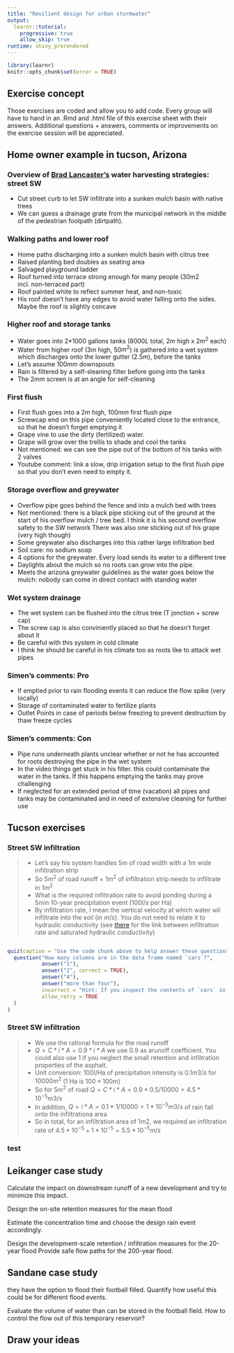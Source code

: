 ```yaml
---
title: "Resilient design for urban stormwater"
output: 
  learnr::tutorial:
    progressive: true
    allow_skip: true
runtime: shiny_prerendered
---
```


```r
library(learnr)
knitr::opts_chunk$set(error = TRUE)
```

## Exercise concept

Those exercises are coded and allow you to add code.
Every group will have to hand in an .Rmd and .html file of this exercise sheet with their answers. Additional questions + answers, comments or improvements on the exercise session will be appreciated.

## Home owner example in tucson, Arizona

### Overview of [Brad Lancaster's](https://www.youtube.com/watch?v=xdvmJ-AFlRA&list=PLsnOsjFNnFqacBToigfx0YeDee7Tlqeli&index=2&t=256s) water harvesting strategies: street SW

- Cut street curb to let SW infiltrate into a sunken mulch basin with native trees
- We can guess a drainage grate from the municipal network in the middle of the pedestrian footpath (dirtpath).

### Walking paths and lower roof

- Home paths discharging into a sunken mulch basin with citrus tree
- Raised planting bed doubles as seating area
- Salvaged playground ladder
- Roof turned into terrace strong enough for many people (30m2 incl. non-terraced part)
- Roof painted white to reflect summer heat, and non-toxic
- His roof doesn't have any edges to avoid water falling onto the sides. Maybe the roof is slightly concave

### Higher roof and storage tanks

- Water goes into 2*1000 gallons tanks (8000$L$ total, 2$m$ high x 2$m^2$ each)
- Water from higher roof (3$m$ high, 50$m^2$) is gathered into a wet system which discharges onto the lower gutter (2.5$m$), before the tanks
- Let's assume 100$mm$ downspouts
- Rain is filtered by a self-sleaning filter before going into the tanks
- The 2$mm$ screen is at an angle for self-cleaning

### First flush

- First flush goes into a 2$m$ high, 100$mm$ first flush pipe
- Screwcap end on this pipe conveniently located close to the entrance, so that he doesn't forget emptying it
- Grape vine to use the dirty (fertilized) water.
- Grape will grow over the trellis to shade and cool the tanks
- Not mentioned: we can see the pipe out of the bottom of his tanks with 2 valves
- Youtube comment: link a slow, drip irrigation setup to the first flush pipe so that you don't even need to empty it.

### Storage overflow and greywater

- Overflow pipe goes behind the fence and into a mulch bed with trees
- Not mentioned: there is a black pipe sticking out of the ground at the start of his overflow mulch / tree bed. I think it is his second overflow safety to the SW network
There was also one sticking out of his grape (very high though)
- Some greywater also discharges into this rather large infiltration bed
- Soil care: no sodium soap
- 4 options for the greywater. Every load sends its water to a different tree
- Daylights about the mulch so no roots can grow into the pipe.
- Meets the arizona greywater guidelines as the water goes below the mulch: nobody can come in direct contact with standing water

### Wet system drainage

- The wet system can be flushed into the citrus tree (T jonction + screw cap)
- The screw cap is also conviniently placed so that he doesn't forget about it
- Be careful with this system in cold climate
- I think he should be careful in his climate too as roots like to attack wet pipes

### Simen's comments: Pro

- If emptied prior to rain flooding events it can reduce the flow spike (very locally)
- Storage of contaminated water to fertilize plants
- Outlet Points in case of periods below freezing to prevent destruction by thaw freeze cycles

### Simen's comments: Con

- Pipe runs underneath plants unclear whether or not he has accounted for roots destroying the pipe in the wet system
- In the video things get stuck in his filter. this could contaminate the water in the tanks. If this happens emptying the tanks may prove challenging
- If neglected for an extended period of time (vacation) all pipes and tanks may be contaminated and in need of extensive cleaning for further use

## Tucson exercises

### Street SW infiltration
> - Let's say his system handles 5m of road width with a 1m wide infiltration strip
> - So 5$m^2$ of road runoff + 1$m^2$ of infiltration strip needs to infiltrate in 1$m^2$
> - What is the required infiltration rate to avoid ponding during a 5min 10-year precipitation event (100$l/s$ per Ha)
> - By infiltration rate, I mean the vertical velocity at which water wil infiltrate into the soil (in $m/s$). You do not need to relate it to hydraulic conductivity (see [there](https://fbaffie.github.io/Runoff_management_course/01_Hydrology/2_hydrological_processes_2.html#green-ampt-infiltration-equation) for the link between infiltration rate and saturated hydraulic conductivity)

```r

```

```r
quiz(caption = "Use the code chunk above to help answer these questions.",
  question("How many columns are in the data frame named `cars`?",
           answer("1"), 
           answer("2", correct = TRUE),
           answer("4"),
           answer("more than four"),
           incorrect = "Hint: If you inspect the contents of `cars` in the code block above, it should be pretty easy to count the number of columns.", 
           allow_retry = TRUE
  )
)
```


### Street SW infiltration
> - We use the rational formula for the road runoff
> - $Q = C*i*A = 0.9*i*A$ we use 0.9 as arunoff coefficient. You could also use 1 if you neglect the small retention and infiltration properties of the asphalt.
> - Unit conversion: 100l/Ha of precipitation intensity is $0.1m3/s$ for $10000m^2$ (1 Ha is $100*100m$)
> - So for $5m^2$ of road $Q = C*i*A = 0.9*0.5/10000 = 4.5*10^{-5} m3/s$
> - In addition, $Q = i*A = 0.1*1/10000 = 1*10^{-5} m3/s$ of rain fall onto the infiltrationa area
> - So in total, for an infiltration area of 1m2, we required an infiltration rate of $4.5*10^{-5}+1*10^{-5} = 5.5*10^{-5} m/s$ 

### test



## Leikanger case study

Calculate the impact on downstream runoff of a new development and try to minimize this impact.


Design the on-site retention measures for the mean flood

Estimate the concentration time and choose the design rain event accordingly.

Design the development-scale retention / infiltration measures for the 20-year flood
Provide safe flow paths for the 200-year flood.

## Sandane case study

they have the option to flood their football filled. Quantify how useful this could be for different flood events.

Evaluate the volume of water than can be stored in the football field. How to control the flow out of this temporary reservoir?


## Draw your ideas

